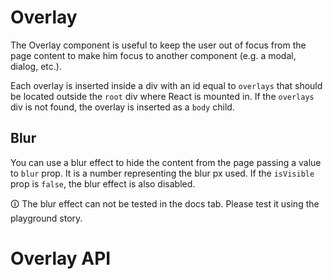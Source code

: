 


<Meta of={OverlayMeta} />

# Overlay

The Overlay component is useful to keep the user out of focus from the page content to make him focus to another component (e.g. a modal, dialog, etc.).

Each overlay is inserted inside a div with an id equal to `overlays` that should be located outside the `root` div where React is mounted in. If the `overlays` div is not found, the overlay is inserted as a `body` child.

<Canvas of={OverlayMeta.Playground} />

<Controls />

## Blur

You can use a blur effect to hide the content from the page passing a value to `blur` prop. It is a number representing the blur px used. If the `isVisible` prop is `false`, the blur effect is also disabled.

🛈 The blur effect can not be tested in the docs tab. Please test it using the playground story.

# Overlay API

<ArgTypes of={Overlay} />
